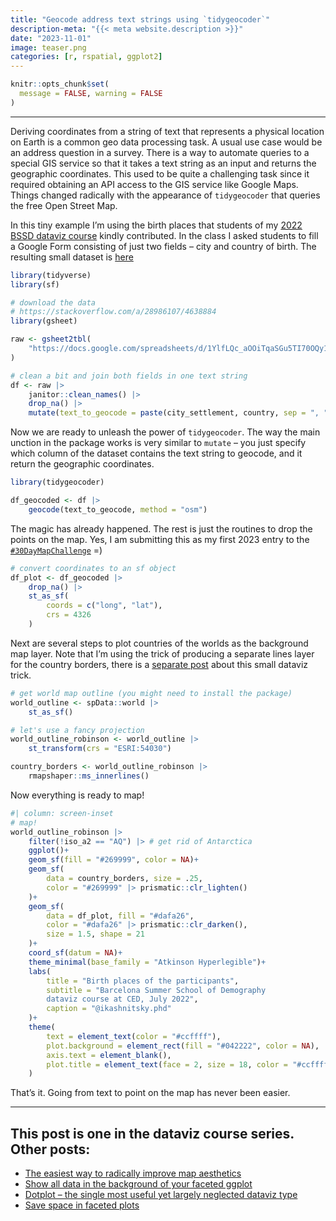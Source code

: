 ```yaml
---
title: "Geocode address text strings using `tidygeocoder`"
description-meta: "{{< meta website.description >}}"
date: "2023-11-01"
image: teaser.png
categories: [r, rspatial, ggplot2]
---
```


```r
knitr::opts_chunk$set(
  message = FALSE, warning = FALSE
)
```

***

Deriving coordinates from a string of text that represents a physical location on Earth is a common geo data processing task. A usual use case would be an address question in a survey. There is a way to automate queries to a special GIS service so that it takes a text string as an input and returns the geographic coordinates. This used to be quite a challenging task since it required obtaining an API access to the GIS service like Google Maps. Things changed radically with the appearance of `tidygeocoder` that queries the free Open Street Map. 

In this tiny example I'm using the birth places that students of my [2022 BSSD dataviz course][bssd] kindly contributed. In the class I asked students to fill a Google Form consisting of just two fields -- city and country of birth. The resulting small dataset is [here][data]


```r
library(tidyverse)
library(sf)

# download the data
# https://stackoverflow.com/a/28986107/4638884
library(gsheet)

raw <- gsheet2tbl(
    "https://docs.google.com/spreadsheets/d/1YlfLQc_aOOiTqaSGu5TI70OQy1ewTa_Ti0qAEOEcy58"
)

# clean a bit and join both fields in one text string 
df <- raw |> 
    janitor::clean_names() |> 
    drop_na() |> 
    mutate(text_to_geocode = paste(city_settlement, country, sep = ", "))
```

Now we are ready to unleash the power of `tidygeocoder`. The way the main unction in the package works is very similar to `mutate` -- you just specify which column of the dataset contains the text string to geocode, and it return the geographic coordinates.  

```r
library(tidygeocoder)

df_geocoded <- df |> 
    geocode(text_to_geocode, method = "osm")
```

The magic has already happened. The rest is just the routines to drop the points on the map. Yes, I am submitting this as my first 2023 entry to the [`#30DayMapChallenge`][30d] =)

```r
# convert coordinates to an sf object
df_plot <- df_geocoded |> 
    drop_na() |> 
    st_as_sf(
        coords = c("long", "lat"),
        crs = 4326
    )
```

Next are several steps to plot countries of the worlds as the background map layer. Note that I'm using the trick of producing a separate lines layer for the country borders, there is a [separate post][borders] about this small dataviz trick.

```r
# get world map outline (you might need to install the package)
world_outline <- spData::world |> 
    st_as_sf()

# let's use a fancy projection
world_outline_robinson <- world_outline |> 
    st_transform(crs = "ESRI:54030")

country_borders <- world_outline_robinson |> 
    rmapshaper::ms_innerlines()
```

Now everything is ready to map!

```r
#| column: screen-inset
# map!
world_outline_robinson |> 
    filter(!iso_a2 == "AQ") |> # get rid of Antarctica
    ggplot()+
    geom_sf(fill = "#269999", color = NA)+
    geom_sf(
        data = country_borders, size = .25, 
        color = "#269999" |> prismatic::clr_lighten()
    )+
    geom_sf(
        data = df_plot, fill = "#dafa26", 
        color = "#dafa26" |> prismatic::clr_darken(),
        size = 1.5, shape = 21
    )+
    coord_sf(datum = NA)+
    theme_minimal(base_family = "Atkinson Hyperlegible")+
    labs(
        title = "Birth places of the participants",
        subtitle = "Barcelona Summer School of Demography 
        dataviz course at CED, July 2022",
        caption = "@ikashnitsky.phd"
    )+
    theme(
        text = element_text(color = "#ccffff"),
        plot.background = element_rect(fill = "#042222", color = NA),
        axis.text = element_blank(),
        plot.title = element_text(face = 2, size = 18, color = "#ccffff")
    )
```


That's it. Going from text to point on the map has never been easier.       


***

::: {.callout-note}
# This post is one in the **dataviz course series**. Other posts:
- [The easiest way to radically improve map aesthetics][borders]
- [Show all data in the background of your faceted ggplot][bg]
- [Dotplot – the single most useful yet largely neglected dataviz type][dotplot]
- [Save space in faceted plots][shrink]
:::


[bssd]: https://github.com/ikashnitsky/dataviz-bssd/releases/tag/v.3.0
[borders]: https://ikashnitsky.phd/2023/map-borders/
[bg]: https://ikashnitsky.phd/2020/background-data/
[dotplot]: https://ikashnitsky.phd/2019/dotplot/
[data]: https://docs.google.com/spreadsheets/d/1YlfLQc_aOOiTqaSGu5TI70OQy1ewTa_Ti0qAEOEcy58
[30d]: https://30daymapchallenge.com
[shrink]: https://ikashnitsky.phd/2023/shrink-space/
